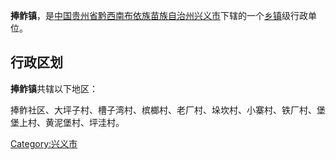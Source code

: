 {{中国乡级行政区
| 行政区全称 = 捧鲊镇
| 景观照片文件名 =
| 景观照片描述 =
| 汉语拼音 =
| 通用拼音 =
| 注音符號 =
| 其它标音类型1 =
| 其它标音1 =
| 其它标音类型2 =
| 其它标音2 =
| 其它语言类型1 =
| 其它语言地名1 =
| 其它语言类型2 =
| 其它语言地名2 =
| 上级行政区 = [[贵州省|贵州省]][[黔西南布依族苗族自治州|黔西南布依族苗族自治州]][[兴义市|兴义市]]
| 行政区类别 = [[乡镇|乡镇]]
| 行政区划代码 =
| 地理坐标 =
| 总面积 =
| 户籍人口 =
| 户籍人口年份 =
| 常住人口 =
| 常住人口年份 =
| 人口密度 =
| 行政区划 =
| 官方网站 =
| 政府驻地 =
| 邮政编码 =
| 毗邻行政区 =
| 位置图文件名 =
| 位置图描述 =
}}
'''捧鲊镇'''，是[[中华人民共和国|中国]][[贵州省|贵州省]][[黔西南布依族苗族自治州|黔西南布依族苗族自治州]][[兴义市|兴义市]]下辖的一个[[乡镇|乡镇]]级行政单位。

== 行政区划 ==
'''捧鲊镇'''共辖以下地区：

捧鲊社区、大坪子村、槽子湾村、槟榔村、老厂村、垛坎村、小寨村、铁厂村、堡堡上村、黄泥堡村、坪洼村。

{{贵州小作品}}
{{兴义市行政区划}}

[[Category:兴义市|Category:兴义市]]